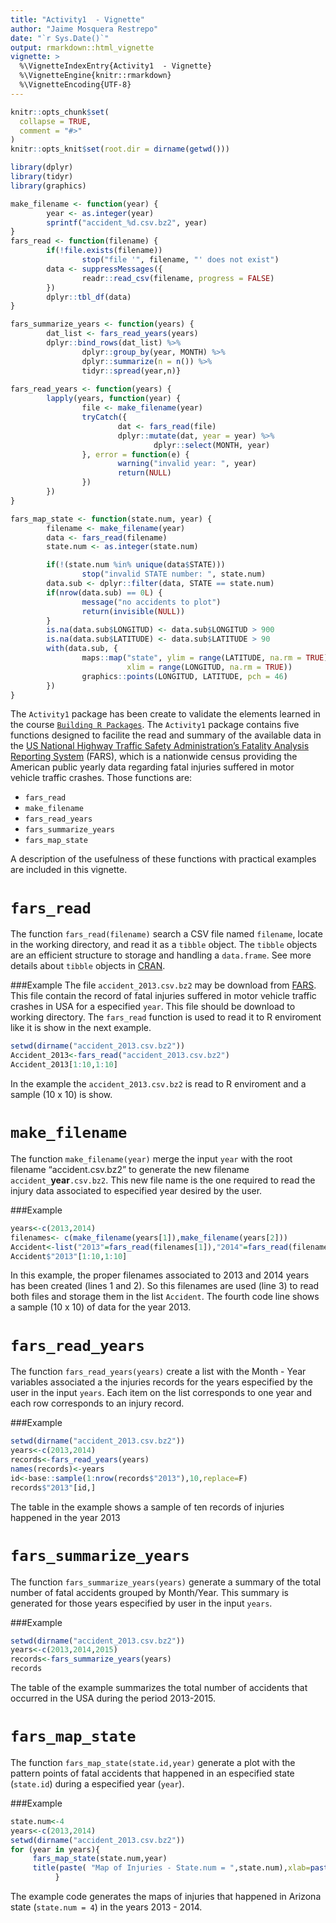 ```yaml
---
title: "Activity1  - Vignette"
author: "Jaime Mosquera Restrepo"
date: "`r Sys.Date()`"
output: rmarkdown::html_vignette
vignette: >
  %\VignetteIndexEntry{Activity1  - Vignette}
  %\VignetteEngine{knitr::rmarkdown}
  %\VignetteEncoding{UTF-8}
---
```


```r
knitr::opts_chunk$set(
  collapse = TRUE,
  comment = "#>"
)
knitr::opts_knit$set(root.dir = dirname(getwd()))
```

```r
library(dplyr)
library(tidyr)
library(graphics)

make_filename <- function(year) {
        year <- as.integer(year)
        sprintf("accident_%d.csv.bz2", year)
}
fars_read <- function(filename) {
        if(!file.exists(filename))
                stop("file '", filename, "' does not exist")
        data <- suppressMessages({
                readr::read_csv(filename, progress = FALSE)
        })
        dplyr::tbl_df(data)
}

fars_summarize_years <- function(years) {
        dat_list <- fars_read_years(years)
        dplyr::bind_rows(dat_list) %>%
                dplyr::group_by(year, MONTH) %>%
                dplyr::summarize(n = n()) %>% 
                tidyr::spread(year,n)}
 
fars_read_years <- function(years) {
        lapply(years, function(year) {
                file <- make_filename(year)
                tryCatch({
                        dat <- fars_read(file)
                        dplyr::mutate(dat, year = year) %>%
                                dplyr::select(MONTH, year)
                }, error = function(e) {
                        warning("invalid year: ", year)
                        return(NULL)
                })
        })
}

fars_map_state <- function(state.num, year) {
        filename <- make_filename(year)
        data <- fars_read(filename)
        state.num <- as.integer(state.num)

        if(!(state.num %in% unique(data$STATE)))
                stop("invalid STATE number: ", state.num)
        data.sub <- dplyr::filter(data, STATE == state.num)
        if(nrow(data.sub) == 0L) {
                message("no accidents to plot")
                return(invisible(NULL))
        }
        is.na(data.sub$LONGITUD) <- data.sub$LONGITUD > 900
        is.na(data.sub$LATITUDE) <- data.sub$LATITUDE > 90
        with(data.sub, {
                maps::map("state", ylim = range(LATITUDE, na.rm = TRUE),
                          xlim = range(LONGITUD, na.rm = TRUE))
                graphics::points(LONGITUD, LATITUDE, pch = 46)
        })
}
```
\newline
The `Activity1` package has been create to validate the elements learned in the course  [`Building R Packages`](https://www.coursera.org/learn/r-packages). The `Activity1` package contains five functions designed to facilite the read and summary of the available data in the [US National Highway Traffic Safety Administration's Fatality Analysis Reporting System](https://www.nhtsa.gov/research-data/fatality-analysis-reporting-system-fars) (FARS), which is a nationwide census providing the American public yearly data regarding fatal injuries suffered in motor vehicle traffic crashes. Those functions are: 


* `fars_read`  
* `make_filename`  
* `fars_read_years`  
* `fars_summarize_years`   
* `fars_map_state`  

A description of the usefulness of these functions with practical examples are included in this vignette.    

# `fars_read`  

The function `fars_read(filename)` search a CSV file named `filename`, locate in the working directory, and read it as a `tibble` object. The `tibble` objects are an efficient structure to storage and handling a `data.frame`. See more details about `tibble` objects in [CRAN](https://cran.r-project.org/web/packages/tibble/vignettes/tibble.html).

###Example 
The file `accident_2013.csv.bz2` may be download from [FARS](https://www.nhtsa.gov/research-data/fatality-analysis-reporting-system-fars). This file contain the record of fatal injuries suffered in motor vehicle traffic crashes in USA for a especified `year`. This file should be download to working directory. The `fars_read` function is used to read it to R enviroment like it is show in the next example.

```r
setwd(dirname("accident_2013.csv.bz2"))
Accident_2013<-fars_read("accident_2013.csv.bz2")
Accident_2013[1:10,1:10]

```
In the example the `accident_2013.csv.bz2`  is read to R enviroment and a sample (10 x 10) is show.


# `make_filename`

The function `make_filename(year)` merge the input `year` with the root filename "accident.csv.bz2" to generate the new filename `accident_`**year**`.csv.bz2`. This new file name is the one required to read the injury data associated to especified year desired by the user.

###Example 
  
```r
years<-c(2013,2014)
filenames<- c(make_filename(years[1]),make_filename(years[2]))
Accident<-list("2013"=fars_read(filenames[1]),"2014"=fars_read(filenames[2]))
Accident$"2013"[1:10,1:10] 
```

In this example, the proper filenames associated to 2013 and 2014 years has been created (lines 1 and 2). So this filenames are used (line 3) to read both files and storage them in the list `Accident`. The fourth code line shows a sample (10 x 10) of data for the year 2013.


# `fars_read_years`

The function `fars_read_years(years)` create a list with the Month - Year variables associated a the injuries records for the years especified by the user in the input `years`. Each item on the list corresponds to one year and each row corresponds to an injury record.

###Example 

```r
setwd(dirname("accident_2013.csv.bz2"))
years<-c(2013,2014)
records<-fars_read_years(years)
names(records)<-years
id<-base::sample(1:nrow(records$"2013"),10,replace=F)
records$"2013"[id,]
```

The table in the example shows a sample of ten records of injuries happened in the year 2013

# `fars_summarize_years` 

The function `fars_summarize_years(years)` generate a summary of the total number of fatal accidents grouped by Month/Year. This summary is generated for those years especified by user in the input `years`.

###Example 

```r
setwd(dirname("accident_2013.csv.bz2"))
years<-c(2013,2014,2015)
records<-fars_summarize_years(years)
records
```

The table of the example summarizes the total number of accidents that occurred in the USA during the period 2013-2015.

# `fars_map_state`

The function `fars_map_state(state.id,year)` generate a plot with the pattern points of fatal accidents that happened in an especified state (`state.id`) during a especified year (`year`).


###Example 

```r
state.num<-4
years<-c(2013,2014) 
setwd(dirname("accident_2013.csv.bz2"))
for (year in years){
     fars_map_state(state.num,year)
     title(paste( "Map of Injuries - State.num = ",state.num),xlab=paste("Year = ",year))
          }
```

The example code generates the maps of injuries that happened in Arizona state (`state.num = 4`) in the years 2013 - 2014.
